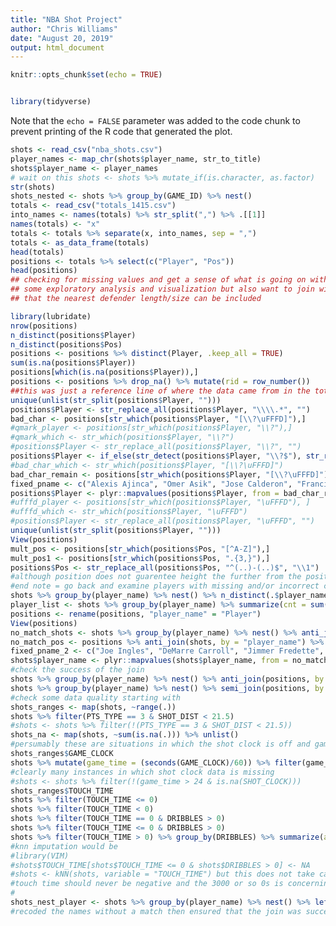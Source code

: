 ```yaml
---
title: "NBA Shot Project"
author: "Chris Williams"
date: "August 20, 2019"
output: html_document
---
```


```r
knitr::opts_chunk$set(echo = TRUE)
```

```r
```

```r
library(tidyverse)
```

Note that the `echo = FALSE` parameter was added to the code chunk to prevent printing of the R code that generated the plot.

```r
shots <- read_csv("nba_shots.csv")
player_names <- map_chr(shots$player_name, str_to_title)
shots$player_name <- player_names
# wait on this shots <- shots %>% mutate_if(is.character, as.factor)
str(shots)
shots_nested <- shots %>% group_by(GAME_ID) %>% nest()
totals <- read_csv("totals_1415.csv")
into_names <- names(totals) %>% str_split(",") %>% .[[1]]
names(totals) <- "x"
totals <- totals %>% separate(x, into_names, sep = ",")
totals <- as_data_frame(totals)
head(totals)
positions <- totals %>% select(c("Player", "Pos"))
head(positions)
## checking for missing values and get a sense of what is going on with the data including
## some exploratory analysis and visualization but also want to join with positions so 
## that the nearest defender length/size can be included
```

```r
library(lubridate)
nrow(positions)
n_distinct(positions$Player)
n_distinct(positions$Pos)
positions <- positions %>% distinct(Player, .keep_all = TRUE)
sum(is.na(positions$Player))
positions[which(is.na(positions$Player)),]
positions <- positions %>% drop_na() %>% mutate(rid = row_number())
##this was just a reference line of where the data came from in the totals df
unique(unlist(str_split(positions$Player, "")))
positions$Player <- str_replace_all(positions$Player, "\\\\.*", "")
bad_char <- positions[str_which(positions$Player, "[\\?\uFFFD]"),]
#qmark_player <- positions[str_which(positions$Player, "\\?"),]
#qmark_which <- str_which(positions$Player, "\\?")
#positions$Player <- str_replace_all(positions$Player, "\\?", "")
positions$Player <- if_else(str_detect(positions$Player, "\\?$"), str_replace(positions$Player, "\\?$", "c"), positions$Player)
#bad_char_which <- str_which(positions$Player, "[\\?\uFFFD]")
bad_char_remain <- positions[str_which(positions$Player, "[\\?\uFFFD]"),]
fixed_pname <- c("Alexis Ajinca", "Omer Asik", "Jose Calderon", "Francisco Garcia", "Manu Ginobili", "Jorge Gutierrez", "Nene Hilario", "Ersan Ilyasova", "Donatas Motiejunas", "Damjan Rudez", "Dennis Schroder", "Kevin Seraphin", "Hedo Turkoglu", "Jonas Valanciunas", "Anderson Varejao", "Greivis Vasquez", "Nikola Vucevic")
positions$Player <- plyr::mapvalues(positions$Player, from = bad_char_remain$Player, to = fixed_pname)
#ufffd_player <- positions[str_which(positions$Player, "\uFFFD"), ]
#ufffd_which <- str_which(positions$Player, "\uFFFD")
#positions$Player <- str_replace_all(positions$Player, "\uFFFD", "")
unique(unlist(str_split(positions$Player, "")))
View(positions)
mult_pos <- positions[str_which(positions$Pos, "[^A-Z]"),]
mult_pos1 <- positions[str_which(positions$Pos, ".{3,}"),]
positions$Pos <- str_replace_all(positions$Pos, "^(..)-(..)$", "\\1")
#although position does not guarentee height the further from the positions should represent "mismatch" scenarios, was unable to find player height in a useable format.
#end note = go back and examine players with missing and/or incorrect characters to fix their names
shots %>% group_by(player_name) %>% nest() %>% n_distinct(.$player_name)
player_list <- shots %>% group_by(player_name) %>% summarize(cnt = sum(FGM))
positions <- rename(positions, "player_name" = "Player")
View(positions)
no_match_shots <- shots %>% group_by(player_name) %>% nest() %>% anti_join(positions, by = "player_name") %>% select(player_name)
no_match_pos <- positions %>% anti_join(shots, by = "player_name") %>% select(player_name)
fixed_pname_2 <- c("Joe Ingles", "DeMarre Carroll", "Jimmer Fredette", "Monta Ellis", "J.J. Barea", "Al-Farouq Aminu", "Dirk Nowitzki", "Kyle O'Quinn", "LeBron James", "C.J. Watson", "C.J. Miles", "Danilo Gallinari", "J.J. Hickson", "P.J. Tucker", "Nerlens Noel", "K.J. McDaniels", "JaKarr Sampson", "Luc Mbah a Moute", "O.J. Mayo", "Beno Udrih", "Amar'e Stoudemire", "Tim Hardaway", "D.J. Augustin", "Dwyane Wade", "Ray McCallum", "Ben McLemore", "DeMarcus Cousins", "Steven Adams", "J.J. Redick", "DeAndre Jordan", "CJ McCollum", "LaMarcus Aldridge", "Allen Crabbe", "Zach LaVine")
shots$player_name <- plyr::mapvalues(shots$player_name, from = no_match_shots$player_name, to = fixed_pname_2)
#check the success of the join
shots %>% group_by(player_name) %>% nest() %>% anti_join(positions, by = "player_name") %>% select(player_name)
shots %>% group_by(player_name) %>% nest() %>% semi_join(positions, by = "player_name") %>% n_distinct(.$player_name)
#check some data quality starting with
shots_ranges <- map(shots, ~range(.))
shots %>% filter(PTS_TYPE == 3 & SHOT_DIST < 21.5)
#shots <- shots %>% filter(!(PTS_TYPE == 3 & SHOT_DIST < 21.5))
shots_na <- map(shots, ~sum(is.na(.))) %>% unlist()
#persumably these are situations in which the shot clock is off and game clock seems to be within quarter
shots_ranges$GAME_CLOCK
shots %>% mutate(game_time = (seconds(GAME_CLOCK)/60)) %>% filter(game_time > 24 & is.na(SHOT_CLOCK))
#clearly many instances in which shot clock data is missing
#shots <- shots %>% filter(!(game_time > 24 & is.na(SHOT_CLOCK)))
shots_ranges$TOUCH_TIME
shots %>% filter(TOUCH_TIME <= 0)
shots %>% filter(TOUCH_TIME < 0)
shots %>% filter(TOUCH_TIME == 0 & DRIBBLES > 0)
shots %>% filter(TOUCH_TIME <= 0 & DRIBBLES > 0)
shots %>% filter(TOUCH_TIME > 0) %>% group_by(DRIBBLES) %>% summarize(ave_tt = mean(TOUCH_TIME), sd_tt = sd(TOUCH_TIME), cnt = n()) %>% filter(cnt > 40)
#knn imputation would be
#library(VIM)
#shots$TOUCH_TIME[shots$TOUCH_TIME <= 0 & shots$DRIBBLES > 0] <- NA
#shots <- kNN(shots, variable = "TOUCH_TIME") but this does not take care of the large number of 0s
#touch time should never be negative and the 3000 or so 0s is concerning
#
shots_nest_player <- shots %>% group_by(player_name) %>% nest() %>% left_join(positions, by = "player_name")
#recoded the names without a match then ensured that the join was successful, shots is now 
```

